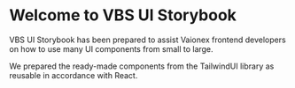 
<Meta title="Introduction" />

<style></style>

# Welcome to VBS UI Storybook

VBS UI Storybook has been prepared to assist Vaionex frontend developers on how to use many UI components from small to large.

We prepared the ready-made components from the TailwindUI library as reusable in accordance with React.


